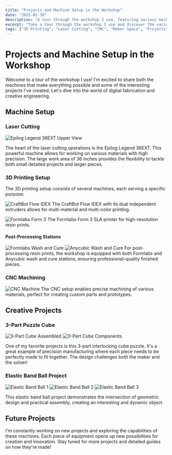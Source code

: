 ```yaml
---
title: "Projects and Machine Setup in the Workshop"
date: "2025-01-30"
description: "A tour through the workshop I use, featuring various machines and creative projects including 3D printing, laser cutting, and CNC work."
excerpt: "Take a tour through the workshop I use and discover the various machines and creative projects I work on, from laser cutting and 3D printing to CNC machining. See some of my favorite projects including a 3-part puzzle cube and geometric elastic band constructions."
tags: ["3D Printing", "Laser Cutting", "CNC", "Maker Space", "Projects", "Digital Fabrication", "Prototyping", "Engineering"]
---
```


# Projects and Machine Setup in the Workshop

Welcome to a tour of the workshop I use! I'm excited to share both the machines that make everything possible and some of the interesting projects I've created. Let's dive into the world of digital fabrication and creative engineering.

## Machine Setup

### Laser Cutting
![Epilog Legend 36EXT Upper View](/Images/Projekte+Maschinen/Epilog%20Legend%2036EXT%20Upper%20View.jpg)

The heart of the laser cutting operations is the Epilog Legend 36EXT. This powerful machine allows for working on various materials with high precision. The large work area of 36 inches provides the flexibility to tackle both small detailed projects and larger pieces.

### 3D Printing Setup

The 3D printing setup consists of several machines, each serving a specific purpose:

![CraftBot Flow IDEX](/Images/Projekte+Maschinen/craftbot%20flow%20idex%20closeup.jpg)
The CraftBot Flow IDEX with its dual independent extruders allows for multi-material and multi-color printing.

![Formlabs Form 3](/Images/Projekte+Maschinen/Formlabs%203%20closeup.jpg)
The Formlabs Form 3 SLA printer for high-resolution resin prints.

#### Post-Processing Stations
![Formlabs Wash and Cure](/Images/Projekte+Maschinen/formlabs%20wash%20and%20cure%20closeup.jpg)
![Anycubic Wash and Cure](/Images/Projekte+Maschinen/Anycubic%20wash%20and%20cure%20closeup.jpg)
For post-processing resin prints, the workshop is equipped with both Formlabs and Anycubic wash and cure stations, ensuring professional-quality finished pieces.

### CNC Machining
![CNC Machine](/Images/Projekte+Maschinen/CNC%20closeup.jpg)
The CNC setup enables precise machining of various materials, perfect for creating custom parts and prototypes.

## Creative Projects

### 3-Part Puzzle Cube
![3-Part Cube Assembled](/Images/Projekte+Maschinen/3%20Part%20knot%20Würfel%2C%20zussamengesetzt.jpg)
![3-Part Cube Components](/Images/Projekte+Maschinen/3%20Part%20knot%20Würfel%2C%20einzelteile.jpg)

One of my favorite projects is this 3-part interlocking cube puzzle. It's a great example of precision manufacturing where each piece needs to be perfectly made to fit together. The design challenges both the maker and the solver!

### Elastic Band Ball Project
![Elastic Band Ball 1](/Images/Projekte+Maschinen/Gummiband%20Ball%201.jpg)
![Elastic Band Ball 2](/Images/Projekte+Maschinen/Gummiband%20Ball%202.jpg)
![Elastic Band Ball 3](/Images/Projekte+Maschinen/Gummiband%20Ball%203.jpg)

This elastic band ball project demonstrates the intersection of geometric design and practical assembly, creating an interesting and dynamic object.

## Future Projects

I'm constantly working on new projects and exploring the capabilities of these machines. Each piece of equipment opens up new possibilities for creation and innovation. Stay tuned for more projects and detailed guides on how they're made!
